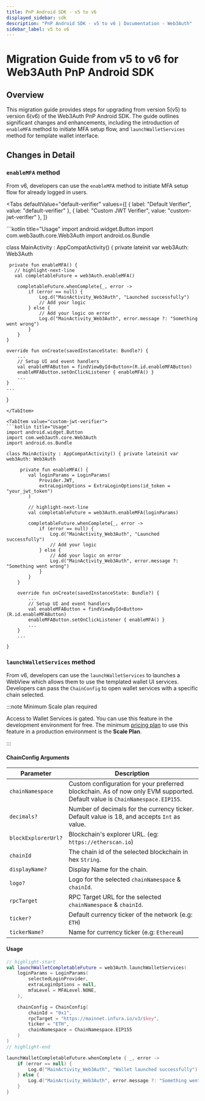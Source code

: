```yaml
---
title: PnP Android SDK - v5 to v6
displayed_sidebar: sdk
description: "PnP Android SDK - v5 to v6 | Documentation - Web3Auth"
sidebar_label: v5 to v6
---
```



# Migration Guide from v5 to v6 for Web3Auth PnP Android SDK

## Overview

This migration guide provides steps for upgrading from version 5(v5) to version 6(v6) of the
Web3Auth PnP Android SDK. The guide outlines significant changes and enhancements, including the
introduction of `enableMFA` method to initiate MFA setup flow, and `launchWalletServices` method for
template wallet interface.

## Changes in Detail

### `enableMFA` method

From v6, developers can use the `enableMFA` method to initiate MFA setup flow for already logged in
users.

<Tabs
  defaultValue="default-verifier"
  values={[
    { label: "Default Verifier", value: "default-verifier" },
    { label: "Custom JWT Verifier", value: "custom-jwt-verifier" },
  ]}
>

<TabItem value = "default-verifier">
```kotlin title="Usage"
import android.widget.Button
import com.web3auth.core.Web3Auth
import android.os.Bundle

class MainActivity : AppCompatActivity() { private lateinit var web3Auth: Web3Auth

     private fun enableMFA() {
       // highlight-next-line
       val completableFuture = web3Auth.enableMFA()

        completableFuture.whenComplete{_, error ->
            if (error == null) {
                Log.d("MainActivity_Web3Auth", "Launched successfully")
                // Add your logic
            } else {
                // Add your logic on error
                Log.d("MainActivity_Web3Auth", error.message ?: "Something went wrong")
            }
        }
    }

    override fun onCreate(savedInstanceState: Bundle?) {
        ...
        // Setup UI and event handlers
        val enableMFAButton = findViewById<Button>(R.id.enableMFAButton)
        enableMFAButton.setOnClickListener { enableMFA() }
        ...
    }
    ...

}

````
</TabItem>

<TabItem value="custom-jwt-verifier">
```kotlin title="Usage"
import android.widget.Button
import com.web3auth.core.Web3Auth
import android.os.Bundle

class MainActivity : AppCompatActivity() { private lateinit var web3Auth: Web3Auth

     private fun enableMFA() {
        val loginParams = LoginParams(
            Provider.JWT,
            extraLoginOptions = ExtraLoginOptions(id_token = "your_jwt_token")
        )

        // highlight-next-line
        val completableFuture = web3Auth.enableMFA(loginParams)

        completableFuture.whenComplete{_, error ->
            if (error == null) {
                Log.d("MainActivity_Web3Auth", "Launched successfully")
                // Add your logic
            } else {
                // Add your logic on error
                Log.d("MainActivity_Web3Auth", error.message ?: "Something went wrong")
            }
        }
    }

    override fun onCreate(savedInstanceState: Bundle?) {
        ...
        // Setup UI and event handlers
        val enableMFAButton = findViewById<Button>(R.id.enableMFAButton)
        enableMFAButton.setOnClickListener { enableMFA() }
        ...
    }
    ...

}
````

</TabItem>
</Tabs>

### `launchWalletServices` method

From v6, developers can use the `launchWalletServices` to launches a WebView which allows them to
use the templated wallet UI services. Developers can pass the `ChainConfig` to open wallet services
with a specific chain selected.

:::note Minimum Scale plan required

Access to Wallet Services is gated. You can use this feature in the development environment for
free. The minimum [pricing plan](https://web3auth.io/pricing.html) to use this feature in a
production environment is the **Scale Plan**.

:::

#### ChainConfig Arguments

| Parameter           | Description                                                                                                                 |
| ------------------- | --------------------------------------------------------------------------------------------------------------------------- |
| `chainNamespace`    | Custom configuration for your preferred blockchain. As of now only EVM supported. Default value is `ChainNamespace.EIP155`. |
| `decimals?`         | Number of decimals for the currency ticker. Default value is 18, and accepts `Int` as value.                                |
| `blockExplorerUrl?` | Blockchain's explorer URL. (eg: `https://etherscan.io`)                                                                     |
| `chainId`           | The chain id of the selected blockchain in hex `String`.                                                                    |
| `displayName?`      | Display Name for the chain.                                                                                                 |
| `logo?`             | Logo for the selected `chainNamespace` & `chainId`.                                                                         |
| `rpcTarget`         | RPC Target URL for the selected `chainNamespace` & `chainId`.                                                               |
| `ticker?`           | Default currency ticker of the network (e.g: `ETH`)                                                                         |
| `tickerName?`       | Name for currency ticker (e.g: `Ethereum`)                                                                                  |

#### Usage

```kotlin title="Usage"
// highlight-start
val launchWalletCompletableFuture = web3Auth.launchWalletServices(
    loginParams = LoginParams(
        selectedLoginProvider,
        extraLoginOptions = null,
        mfaLevel = MFALevel.NONE,
    ),

    chainConfig = ChainConfig(
        chainId = "0x1",
        rpcTarget = "https://mainnet.infura.io/v3/$key",
        ticker = "ETH",
        chainNamespace = ChainNamespace.EIP155
    )
)
// highlight-end

launchWalletCompletableFuture.whenComplete { _, error ->
    if (error == null) {
        Log.d("MainActivity_Web3Auth", "Wallet launched successfully")
    } else {
        Log.d("MainActivity_Web3Auth", error.message ?: "Something went wrong")
    }
}
```
